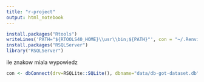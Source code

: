 ```yaml
---
title: "r-project"
output: html_notebook
---
```

```r
install.packages("Rtools")
writeLines('PATH="${RTOOLS40_HOME}\\usr\\bin;${PATH}"', con = "~/.Renviron")
install.packages("RSQLServer")
library("RSQLServer")
```

ile znakow miala wypowiedz

```r
con <- dbConnect(drv=RSQLite::SQLite(), dbname="data/db-got-dataset.db")
```